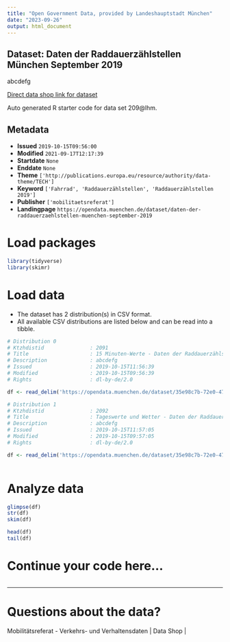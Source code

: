 ```yaml
---
title: "Open Government Data, provided by Landeshauptstadt München"
date: "2023-09-26"
output: html_document
---
```


## Dataset: Daten der Raddauerzählstellen München September 2019

abcdefg

[Direct data shop link for dataset](https://opendata.muenchen.de/dataset/daten-der-raddauerzaehlstellen-muenchen-september-2019)

Auto generated R starter code for data set 209@lhm.

## Metadata

- **Issued** `2019-10-15T09:56:00`
- **Modified** `2021-09-17T12:17:39`
- **Startdate** `None`
- **Enddate** `None`
- **Theme** `['http://publications.europa.eu/resource/authority/data-theme/TECH']`
- **Keyword** `['Fahrrad', 'Raddauerzählstellen', 'Raddauerzählstellen 2019']`
- **Publisher** `['mobilitaetsreferat']`
- **Landingpage** `https://opendata.muenchen.de/dataset/daten-der-raddauerzaehlstellen-muenchen-september-2019`


# Load packages

```r

library(tidyverse)
library(skimr)

```

# Load data

-   The dataset has 2 distribution(s) in CSV format.
-   All available CSV distributions are listed below and can be read into a tibble.

```r

# Distribution 0
# Ktzhdistid               : 2091
# Title                    : 15 Minuten-Werte - Daten der Raddauerzählstellen München September 2019
# Description              : abcdefg
# Issued                   : 2019-10-15T11:56:39
# Modified                 : 2019-10-15T09:56:39
# Rights                   : dl-by-de/2.0

df <- read_delim('https://opendata.muenchen.de/dataset/35e98c7b-72e0-4791-9b7b-3fc0cde17a49/resource/25597be4-ee1c-4370-afa8-90f547f2f2e5/download/rad20190915min.csv')

# Distribution 1
# Ktzhdistid               : 2092
# Title                    : Tageswerte und Wetter - Daten der Raddauerzählstellen München September 2019
# Description              : abcdefg
# Issued                   : 2019-10-15T11:57:05
# Modified                 : 2019-10-15T09:57:05
# Rights                   : dl-by-de/2.0

df <- read_delim('https://opendata.muenchen.de/dataset/35e98c7b-72e0-4791-9b7b-3fc0cde17a49/resource/0e928a89-2511-428b-b99b-bf23a4dc1387/download/rad201909tage.csv')



```

# Analyze data

```r

glimpse(df)
str(df)
skim(df)

head(df)
tail(df)

```

# Continue your code here...

```r

```

------------------------------------------------------------------------

# Questions about the data?

Mobilitätsreferat - Verkehrs- und Verhaltensdaten | Data Shop | 
